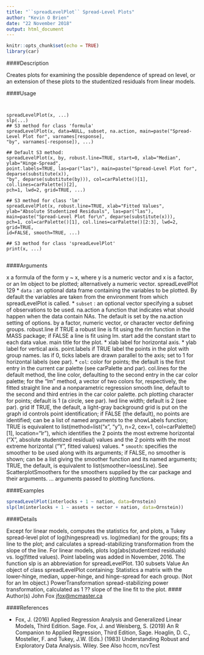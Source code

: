 ```yaml
---
title: "``spreadLevelPlot`` Spread-Level Plots"
author: "Kevin O Brien"
date: "22 November 2018"
output: html_document
---
```


```r
knitr::opts_chunk$set(echo = TRUE)
library(car)
```



####Description

Creates plots for examining the possible dependence of spread on level, or an extension of these
plots to the studentized residuals from linear models.

####Usage
<pre><code>

spreadLevelPlot(x, ...)
slp(...)
## S3 method for class 'formula'
spreadLevelPlot(x, data=NULL, subset, na.action, main=paste("Spread-Level Plot for", varnames[response],
"by", varnames[-response]), ...)

## Default S3 method:
spreadLevelPlot(x, by, robust.line=TRUE, start=0, xlab="Median", ylab="Hinge-Spread",
point.labels=TRUE, las=par("las"), main=paste("Spread-Level Plot for", deparse(substitute(x)),
"by", deparse(substitute(by))), col=carPalette()[1], col.lines=carPalette()[2],
pch=1, lwd=2, grid=TRUE, ...)

## S3 method for class 'lm'
spreadLevelPlot(x, robust.line=TRUE, xlab="Fitted Values", ylab="Absolute Studentized Residuals", las=par("las"),
main=paste("Spread-Level Plot for\n", deparse(substitute(x))),
pch=1, col=carPalette()[1], col.lines=carPalette()[2:3], lwd=2, grid=TRUE,
id=FALSE, smooth=TRUE, ...)

## S3 method for class 'spreadLevelPlot'
print(x, ...)

</code></pre>

####Arguments

x a formula of the form y ~ x, where y is a numeric vector and x is a factor, or an
lm object to be plotted; alternatively a numeric vector.
spreadLevelPlot 129
* ``data  `` : an optional data frame containing the variables to be plotted. By default the variables
are taken from the environment from which spreadLevelPlot is called.
* ``subset `` :  an optional vector specifying a subset of observations to be used.
na.action a function that indicates what should happen when the data contain NAs. The
default is set by the na.action setting of options.
by a factor, numeric vector, or character vector defining groups.
robust.line if TRUE a robust line is fit using the rlm function in the MASS package; if FALSE
a line is fit using lm.
start add the constant start to each data value.
main title for the plot.
* xlab label for horizontal axis.
* ylab label for vertical axis.
point.labels if TRUE label the points in the plot with group names.
las if 0, ticks labels are drawn parallel to the axis; set to 1 for horizontal labels (see
par).
* `` col  ``:  color for points; the default is the first entry in the current car palette (see
carPalette and par).
col.lines for the default method, the line color, defaulting to the second entry in the car
color palette; for the "lm" method, a vector of two colors for, respectively, the
fitted straight line and a nonparametric regression smooth line, default to the
second and third entries in the car color palette.
pch plotting character for points; default is 1 (a circle, see par).
lwd line width; default is 2 (see par).
grid If TRUE, the default, a light-gray background grid is put on the graph
id controls point identification; if FALSE (the default), no points are identified; can
be a list of named arguments to the showLabels function; TRUE is equivalent to
list(method=list("x", "y"), n=2, cex=1, col=carPalette()[1], location="lr"),
which identifies the 2 points the most extreme horizontal ("X", absolute studentized
residual) values and the 2 points with the most extreme horizontal ("Y",
fitted values) values.
* `` smooth ``:  specifies the smoother to be used along with its arguments; if FALSE, no smoother
is shown; can be a list giving the smoother function and its named arguments;
TRUE, the default, is equivalent to list(smoother=loessLine). See ScatterplotSmoothers
for the smoothers supplied by the car package and their arguments.
... arguments passed to plotting functions.



####Examples

```r

spreadLevelPlot(interlocks + 1 ~ nation, data=Ornstein)
slp(lm(interlocks + 1 ~ assets + sector + nation, data=Ornstein))
```

####Details

Except for linear models, computes the statistics for, and plots, a Tukey spread-level plot of log(hingespread)
vs. log(median) for the groups; fits a line to the plot; and calculates a spread-stabilizing
transformation from the slope of the line.
For linear models, plots log(abs(studentized residuals) vs. log(fitted values). Point labeling was
added in November, 2016.
The function slp is an abbreviation for spreadLevelPlot.
130 subsets
Value
An object of class spreadLevelPlot containing:
Statistics a matrix with the lower-hinge, median, upper-hinge, and hinge-spread for each
group. (Not for an lm object.)
PowerTransformation
spread-stabilizing power transformation, calculated as 1 ?? slope of the line fit
to the plot.
#### Author(s)
John Fox <jfox@mcmaster.ca>

####References

* Fox, J. (2016) Applied Regression Analysis and Generalized Linear Models, Third Edition. Sage.
Fox, J. and Weisberg, S. (2019) An R Companion to Applied Regression, Third Edition, Sage.
Hoaglin, D. C., Mosteller, F. and Tukey, J.W. (Eds.) (1983) Understanding Robust and Exploratory
Data Analysis. Wiley.
See Also
hccm, ncvTest